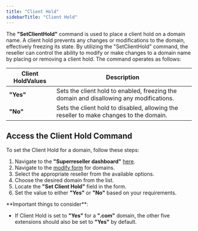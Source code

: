 ```yaml
---
title: "Client Hold"
sidebarTitle: "Client Hold"
---
```


The **"SetClientHold"** command is used to place a client hold on a domain name. A client hold prevents any changes or modifications to the domain, effectively freezing its state. By utilizing the "SetClientHold" command, the reseller can control the ability to modify or make changes to a domain name by placing or removing a client hold.
The command operates as follows:

| Client HoldValues | Description                                                                                              |
| -------------------- | -------------------------------------------------------------------------------------------------------- |
| **"Yes"**            | Sets the client hold to enabled, freezing the domain and disallowing any modifications. |
| **"No"**             | Sets the client hold to disabled, allowing the reseller to make changes to the domain.   |

## Access the Client Hold Command

To set the Client Hold for a domain, follow these steps:

1. Navigate to the **"Superreseller dashboard"** [here](https://superreseller-qa.nominus.host/login/?next=/).
2. Navigate to the [modify form](https://superreseller-qa.nominus.host/forms/domains/modify) for domains.
3. Select the appropriate reseller from the available options.
4. Choose the desired domain from the list.
5. Locate the **"Set Client Hold"** field in the form.
6. Set the value to either **"Yes"** or **"No"** based on your requirements.

<Warning>
**Important things to consider**:

- If Client Hold is set to **"Yes"** for a **".com"** domain, the other five extensions should also be set to **"Yes"** by default.
</Warning>
